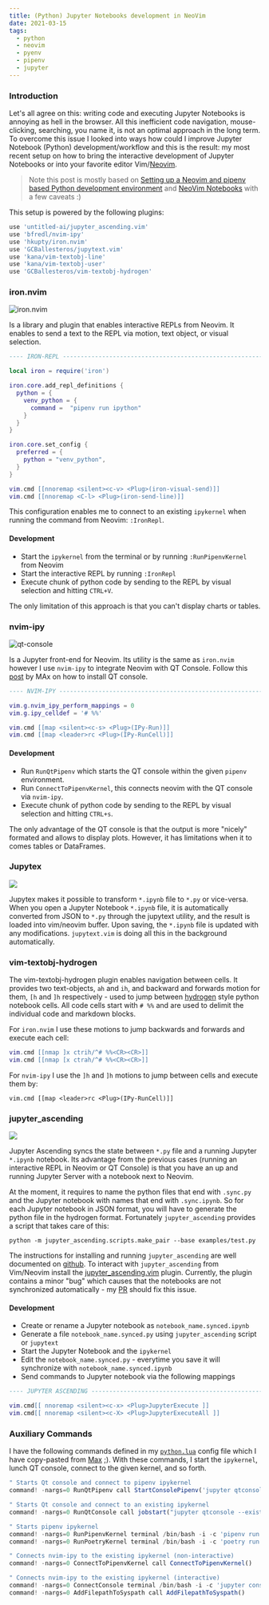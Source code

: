 ```yaml
---
title: (Python) Jupyter Notebooks development in NeoVim
date: 2021-03-15
tags:
  - python
  - neovim
  - pyenv
  - pipenv
  - jupyter
---
```


### Introduction


Let's all agree on this: writing code and executing Jupyter Notebooks is annoying as hell in the browser. All this inefficient code navigation, mouse-clicking, searching, you name it, is not an optimal approach in the long term. To overcome this issue I looked into ways how could I improve Jupyter Notebook (Python) development/workflow and this is the result: my most recent setup on how to bring the interactive development of Jupyter Notebooks or into your favorite editor Vim/[Neovim](https://github.com/neovim/neovim).

> Note this post is mostly based on [Setting up a Neovim and pipenv based Python development environment](https://expectationmax.github.io/2018/Neovim-pipenv-based-development-environment/) and [NeoVim Notebooks](https://maxwellrules.com/misc/nvim_jupyter.html) with a few caveats :)


 This setup is powered by the following plugins:

```lua
use 'untitled-ai/jupyter_ascending.vim'
use 'bfredl/nvim-ipy'
use 'hkupty/iron.nvim'
use 'GCBallesteros/jupytext.vim'
use 'kana/vim-textobj-line'
use 'kana/vim-textobj-user'
use 'GCBallesteros/vim-textobj-hydrogen'
```

### iron.nvim

![iron.nvim](./iron-vim.png)

Is a library and plugin that enables interactive REPLs from Neovim. It enables to send a text to the REPL via motion, text object, or visual selection.

```lua
---- IRON-REPL ----------------------------------------------------------------

local iron = require('iron')

iron.core.add_repl_definitions {
  python = {
    venv_python = {
      command =  "pipenv run ipython"
    }
  }
}

iron.core.set_config {
  preferred = {
    python = "venv_python",
  }
}

vim.cmd [[nnoremap <silent><c-v> <Plug>(iron-visual-send)]]
vim.cmd [[nnoremap <C-l> <Plug>(iron-send-line)]]
```

This configuration enables me to connect to an existing `ipykernel` when running the command from Neovim: `:IronRepl`.

#### Development

* Start the `ipykernel` from the terminal or by running `:RunPipenvKernel` from Neovim
* Start the interactive REPL by running `:IronRepl`
* Execute chunk of python code by sending to the REPL by visual selection and hitting `CTRL+V`.

The only limitation of this approach is that you can't display charts or tables.

### nvim-ipy

![qt-console](./qt-console.png)

Is a Jupyter front-end for Neovim. Its utility is the same as `iron.nvim` however I use `nvim-ipy` to integrate Neovim with QT Console. Follow this [post](https://expectationmax.github.io/2018/Neovim-pipenv-based-development-environment/) by MAx on how to install QT console.

```lua
---- NVIM-IPY -----------------------------------------------------------------

vim.g.nvim_ipy_perform_mappings = 0
vim.g.ipy_celldef = '# %%'

vim.cmd [[map <silent><c-s> <Plug>(IPy-Run)]]
vim.cmd [[map <leader>rc <Plug>(IPy-RunCell)]]
```

#### Development

* Run `RunQtPipenv` which starts the QT console within the given `pipenv` environment.
* Run `ConnectToPipenvKernel`, this connects neovim with the QT console via `nvim-ipy`.
* Execute chunk of python code by sending to the REPL by visual selection and hitting `CTRL+s`.

The only advantage of the QT console is that the output is more "nicely" formated and allows to display plots. However, it has limitations when it to comes tables or DataFrames.

### Jupytex

![](./hydrogen.png)

Jupytex makes it possible to transform `*.ipynb` file to `*.py` or vice-versa. When you open a Jupyter Notebook `*.ipynb` file, it is automatically converted from JSON to `*.py` through the jupytext utility, and the result is loaded into vim/neovim buffer. Upon saving, the `*.ipynb` file is updated with any modifications. `jupytext.vim` is doing all this in the background automatically.

### vim-textobj-hydrogen

The vim-textobj-hydrogen plugin enables navigation between cells. It provides two text-objects, `ah` and `ih`, and backward and forwards motion for them, `[h` and `]h` respectively - used to jump between [hydrogen](https://nteract.gitbooks.io/hydrogen/content/docs/Usage/NotebookFiles.html#notebook-export) style python notebook cells. All code cells start with `# %%` and are used to delimit the individual code and markdown blocks.

For `iron.nvim` I use these motions to jump backwards and forwards and execute each cell:

```lua
vim.cmd [[nmap ]x ctrih/^# %%<CR><CR>]]
vim.cmd [[nmap [x ctrah/^# %%<CR><CR>]]
```

For `nvim-ipy` I use the `]h` and `]h` motions to jump between cells and execute them by:

`vim.cmd [[map <leader>rc <Plug>(IPy-RunCell)]]`

### jupyter_ascending

![](./simple_jupyter_ascending.png)

Jupyter Ascending syncs the state between `*.py` file and a running Jupyter `*.ipynb` notebook. Its advantage from the previous cases (running an interactive REPL in Neovim or QT Console) is that you have an up and running Jupyter Server with a notebook next to Neovim.

At the moment, it requires to name the python files that end with `.sync.py` and the Jupyter notebook with names that end with `.sync.ipynb`. So for each Jupyter notebook in JSON format, you will have to generate the python file in the hydrogen format. Fortunately `jupyter_ascending` provides a script that takes care of this:

`python -m jupyter_ascending.scripts.make_pair --base examples/test.py`

The instructions for installing and running `jupyter_ascending` are well documented on [github](https://github.com/untitled-ai/jupyter_ascending). To interact with `jupyter_ascending` from Vim/Neovim install the [jupyter_ascending.vim](https://github.com/untitled-ai/jupyter_ascending.vim) plugin. Currently, the plugin contains a minor "bug" which causes that the notebooks are not synchronized automatically - my [PR](https://github.com/untitled-ai/jupyter_ascending.vim/pull/4/commits/015eb39ffaaa80af90cdbd35bd68234b269f52c7) should fix this issue.

#### Development

- Create or rename a Jupyter notebook as `notebook_name.synced.ipynb`
- Generate a file `notebook_name.synced.py` using `jupyter_ascending` script or `jupytext`
- Start the Jupyter Notebook and the `ipykernel`
- Edit the `notebook_name.synced.py` - everytime you save it will synchronize with `notebook_name.synced.ipynb`
- Send commands to Jupyter notebook via the following mappings

```lua
---- JUPYTER ASCENDING --------------------------------------------------------

vim.cmd[[ nnoremap <silent><c-x> <Plug>JupyterExecute ]]
vim.cmd[[ nnoremap <silent><c-X> <Plug>JupyterExecuteAll ]]
```

### Auxiliary Commands

I have the following commands defined in my [`python.lua`]() config file which I have copy-pasted from [Max](https://expectationmax.github.io/2018/Neovim-pipenv-based-development-environment/) ;). With these commands, I start the `ipykernel`, lunch QT console, connect to the given kernel, and so forth.

```javascript
" Starts Qt console and connect to pipenv ipykernel
command! -nargs=0 RunQtPipenv call StartConsolePipenv('jupyter qtconsole')

" Starts Qt console and connect to an existing ipykernel
command! -nargs=0 RunQtConsole call jobstart("jupyter qtconsole --existing")

" Starts pipenv ipykernel
command! -nargs=0 RunPipenvKernel terminal /bin/bash -i -c 'pipenv run python -m ipykernel'
command! -nargs=0 RunPoetryKernel terminal /bin/bash -i -c 'poetry run python -m ipykernel'

" Connects nvim-ipy to the existing ipykernel (non-interactive)
command! -nargs=0 ConnectToPipenvKernel call ConnectToPipenvKernel()

" Connects nvim-ipy to the existing ipykernel (interactive)
command! -nargs=0 ConnectConsole terminal /bin/bash -i -c 'jupyter console --existing'
command! -nargs=0 AddFilepathToSyspath call AddFilepathToSyspath()
```

